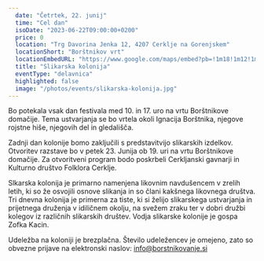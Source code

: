 ```yaml
---
  date: "Četrtek, 22. junij"
  time: "Cel dan"
  isoDate: "2023-06-22T09:00:00+0200"
  price: 0
  location: "Trg Davorina Jenka 12, 4207 Cerklje na Gorenjskem"
  locationShort: "Borštnikov vrt"
  locationEmbedURL: "https://www.google.com/maps/embed?pb=!1m18!1m12!1m3!1d2758.8252509390463!2d14.486259476917823!3d46.25370167109801!2m3!1f0!2f0!3f0!3m2!1i1024!2i768!4f13.1!3m3!1m2!1s0x477ab5ad9a992d43%3A0xf5c3786d575e014e!2sKulturni%20hram%20Cerklje%20na%20Gorenjskem!5e0!3m2!1sen!2ssi!4v1685547234928!5m2!1sen!2ssi"
  title: "Slikarska kolonija"
  eventType: "delavnica"
  highlighted: false
  image: "/photos/events/slikarska-kolonija.jpg"
---
```


Bo potekala vsak dan festivala med 10. in 17. uro na vrtu Borštnikove domačije. Tema ustvarjanja se
bo vrtela okoli Ignacija Borštnika, njegove rojstne hiše, njegovih del in gledališča.

Zadnji dan kolonije bomo zaključili s predstavitvijo slikarskih izdelkov. Otvoritev razstave bo v petek
23. Junija ob 19. uri na vrtu Borštnikove domačije. Za otvoritveni program bodo poskrbeli Cerkljanski
gavnarji in Kulturno društvo Folklora Cerklje.

Slkarska kolonija je primarno namenjena likovnim navdušencem v zrelih letih, ki so že osvojili osnove
slikanja in so člani kakšnega likovnega društva. Tri dnevna kolonija je primerna za tiste, ki si želijo
slikarskega ustvarjanja in prijetnega druženja v idiličnem okolju, na svežem zraku ter v dobri družbi
kolegov iz različnih slikarskih društev. Vodja slikarske kolonije je gospa Zofka Kacin.

Udeležba na koloniji je brezplačna. Število udeležencev je omejeno, zato so obvezne prijave na
elektronski naslov: info@borstnikovanje.si